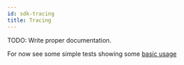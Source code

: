 ```yaml
---
id: sdk-tracing
title: Tracing
---
```



TODO: Write proper documentation.

For now see some simple tests showing some [basic usage](https://github.com/zepben/ewb-sdk-jvm/blob/main/src/test/kotlin/com/zepben/evolve/services/network/tracing/networktrace/TracingTest.kt)
